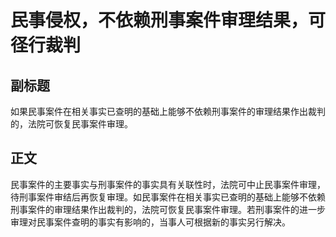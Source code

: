 # 民事侵权，不依赖刑事案件审理结果，可径行裁判
## 副标题
如果民事案件在相关事实已查明的基础上能够不依赖刑事案件的审理结果作出裁判的，法院可恢复民事案件审理。
## 正文
民事案件的主要事实与刑事案件的事实具有关联性时，法院可中止民事案件审理，待刑事案件审结后再恢复审理。如民事案件在相关事实已查明的基础上能够不依赖刑事案件的审理结果作出裁判的，法院可恢复民事案件审理。若刑事案件的进一步审理对民事案件查明的事实有影响的，当事人可根据新的事实另行解决。